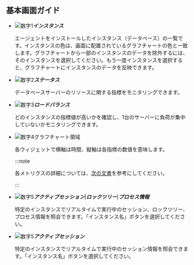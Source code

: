 ## 基本画面ガイド

<ProdImg img='db-multi-instance.png' desc='멀티 인스턴스 모니터링' />

-   ![数字1](/img/number-01.png)**_インスタンス_**

    エージェントをインストールしたインスタンス（データベース）の一覧です。インスタンスの色は、画面に配置されているグラフチャートの色と一致します。グラフチャートから一部のインスタンスのデータを除外するには、そのインスタンスを選択してください。もう一度インスタンスを選択すると、グラフチャートにインスタンスのデータを反映できます。

-   ![数字2](/img/number-02.png)**_ステータス_**

    データベースサーバーのリソースに関する指標をモニタリングできます。

-   ![数字3](/img/number-03.png)**_ロードバランス_**

    どのインスタンスの指標値が高いかを確認し、1台のサーバーに負荷が集中していないかモニタリングできます。

-   ![数字4](/img/number-04.png)グラフチャート領域

    各ウィジェットで横軸は時間、縦軸は各指標の数値を意味します。 

    :::note

    各メトリクスの詳細については、[次の文書](metrics-data-list)を参考にしてください。 

    :::

<Xclude product='redis'>

-   ![数字5](/img/number-05.png)**_アクティブセッション_**|**_ロックツリー_**|**_プロセス情報_**

    特定のインスタンスでリアルタイムで実行中のセッション、ロックツリー、プロセス情報を照会できます。「インスタンス名」ボタンを選択してください。

</Xclude>

<InDoc product='redis'>

-   ![数字5](/img/number-05.png)**_アクティブセッション_**

    特定のインスタンスでリアルタイムで実行中のセッション情報を照会できます。「インスタンス名」ボタンを選択してください。

</InDoc>
